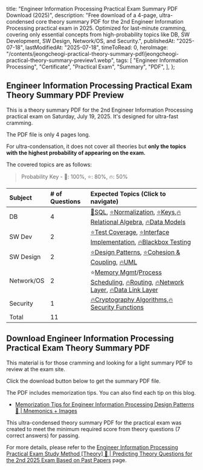 
  title:
    "Engineer Information Processing Practical Exam Summary PDF Download (2025)",
  description:
    "Free download of a 4-page, ultra-condensed core theory summary PDF for the 2nd Engineer Information Processing practical exam in 2025. Optimized for last-minute cramming, covering only essential concepts from high-probability topics like DB, SW Development, SW Design, Network/OS, and Security.",
  publishedAt: "2025-07-18",
  lastModifiedAt: "2025-07-18",
  timeToRead: 0,
  heroImage:
    "/contents/jeongcheogi-practical-theory-summary-pdf/jeongcheogi-practical-theory-summary-preview1.webp",
  tags: [
    "Engineer Information Processing",
    "Certificate",
    "Practical Exam",
    "Summary",
    "PDF",
  ],
};

## Engineer Information Processing Practical Exam Theory Summary PDF Preview

This is a theory summary PDF for the 2nd Engineer Information Processing practical exam on Saturday, July 19, 2025. It's designed for ultra-fast cramming.

<ImageWithCaption
  src="/contents/jeongcheogi-practical-theory-summary-pdf/jeongcheogi-practical-theory-summary-preview1.webp"
  alt="Preview of Engineer Information Processing practical exam summary theory PDF for download"
  caption="Preview of Engineer Information Processing practical exam summary theory PDF for download"
  width={1170}
  height={1170}
/>

The PDF file is only 4 pages long.

For ultra-condensation, it does not cover all theories but **only the topics with the highest probability of appearing on the exam.**

The covered topics are as follows:

> Probability Key - 💯: 100%, ⭐️: 80%, 🔥: 50%

| Subject    | # of Questions | Expected Topics (Click to navigate)                                                                                                                                                                                                                                       |
| :--------- | :------------- | :------------------------------------------------------------------------------------------------------------------------------------------------------------------------------------------------------------------------------------------------------------------------ |
| DB         | 4              | [💯SQL](/en/blog/sql-for-exam), [⭐️Normalization](/en/blog/db-normalization-for-exam), [⭐️Keys](/en/blog/db-key-for-exam),[🔥Relational Algebra](/en/blog/relational-algebra-for-exam), [🔥Data Models](/en/blog/data-model-for-exam)                                   |
| SW Dev     | 2              | [⭐️Test Coverage](/en/blog/test-coverage-for-exam), [⭐️Interface Implementation](/en/blog/interface-implementation-for-exam), [🔥Blackbox Testing](/en/blog/blackbox-test-for-exam)                                                                                     |
| SW Design  | 2              | [⭐️Design Patterns](/en/blog/gof-design-pattern-cheat-sheet), [⭐️Cohesion & Coupling](/en/blog/module-cohesion-coupling), [🔥UML](/en/blog/uml-diagram-4-1-view)                                                                                                        |
| Network/OS | 2              | ⭐️[Memory Mgmt](/en/blog/page-replacement-for-exam)/[Process Scheduling](/en/blog/process-scheduling-for-exam), [🔥Routing](/en/blog/routing-protocol), [🔥Network Layer](/en/blog/network-protocol-for-exam), [🔥Data Link Layer](/en/blog/data-link-protocol-for-exam) |
| Security   | 1              | [🔥Cryptography Algorithms](/en/blog/cryptography-algorithms-for-exam),[🔥Security Functions](/en/blog/authentication-for-exam)                                                                                                                                           |
| Total      | 11             |

<ImageWithCaption
  src="/contents/jeongcheogi-practical-theory-summary-pdf/jeongcheogi-practical-theory-summary-preview2.webp"
  alt="Preview of Engineer Information Processing practical exam summary theory PDF for download"
  caption="Preview of Engineer Information Processing practical exam summary theory PDF for download"
  width={1149}
  height={1149}
/>

## Download Engineer Information Processing Practical Exam Theory Summary PDF

This material is for those cramming and looking for a light summary PDF to review at the exam site.

Click the download button below to get the summary PDF file.

<DownloadButton
  slug="jeongcheogi-practical-theory-summary-pdf"
  pdfUrl="/contents/jeongcheogi-practical-theory-summary-pdf/김재현-정처기-실기-이론-초압축-요약_2025-2.pdf"
  fileName="Engineer-Information-Processing-Practical-Theory-Summary_2025-2.pdf"
/>

<ImageWithCaption
  src="/contents/jeongcheogi-practical-theory-summary-pdf/jeongcheogi-practical-theory-summary-preview3.webp"
  alt="Preview of Engineer Information Processing practical exam summary theory PDF for download"
  caption="Preview of Engineer Information Processing practical exam summary theory PDF for download"
  width={1170}
  height={1170}
/>

The PDF includes memorization tips. You can also find each tip on this blog.

- [Memorization Tips for Engineer Information Processing Design Patterns 👺 | Mnemonics + Images](/en/blog/gof-design-pattern-cheat-sheet)

<ImageWithCaption
  src="/contents/jeongcheogi-practical-theory-summary-pdf/jeongcheogi-practical-theory-summary-preview4.webp"
  alt="Preview of Engineer Information Processing practical exam summary theory PDF for download"
  caption="Preview of Engineer Information Processing practical exam summary theory PDF for download"
  width={1170}
  height={1170}
/>

This ultra-condensed theory summary PDF for the practical exam was created to meet the minimum required score from theory questions (7 correct answers) for passing.

For more details, please refer to the [Engineer Information Processing Practical Exam Study Method [Theory] 👺 | Predicting Theory Questions for the 2nd 2025 Exam Based on Past Papers](/en/blog/korean-information-processing-engineer-practical-exam-strategy) page.

<DownloadButton
  slug="jeongcheogi-practical-theory-summary-pdf"
  pdfUrl="/contents/jeongcheogi-practical-theory-summary-pdf/김재현-정처기-실기-이론-초압축-요약_2025-2.pdf"
  fileName="Engineer-Information-Processing-Practical-Theory-Summary_2025-2.pdf"
/>
